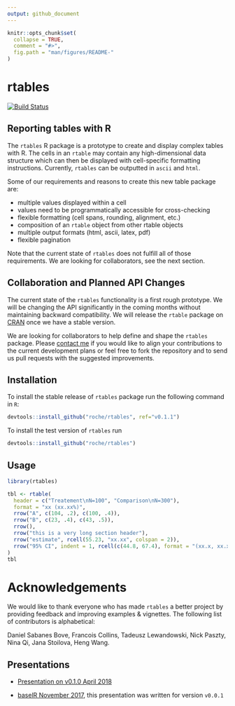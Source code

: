 ```yaml
---
output: github_document
---
```


<!-- README.md is generated from README.Rmd. Please edit that file -->

```r
knitr::opts_chunk$set(
  collapse = TRUE,
  comment = "#>",
  fig.path = "man/figures/README-"
)
```

# rtables

[![Build Status](https://travis-ci.org/Roche/rtables.svg?branch=master)](https://travis-ci.org/Roche/rtables/)


## Reporting tables with R

The `rtables` R package is a prototype to create and display complex tables with
R. The cells in an `rtable` may contain any high-dimensional data structure
which can then be displayed with cell-specific formatting instructions. Currently,
`rtables` can be outputted in `ascii` and `html`.

Some of our requirements and reasons to create this new table package are:

* multiple values displayed within a cell
* values need to be programmatically accessible for cross-checking
* flexible formatting (cell spans, rounding, alignment, etc.)
* composition of an `rtable` object from other rtable objects
* multiple output formats (html, ascii, latex, pdf)
* flexible pagination

Note that the current state of `rtables` does not fulfill all of those
requirements. We are looking for collaborators, see the next section.

## Collaboration and Planned API Changes

The current state of the `rtables` functionality is a first rough prototype. We
will be changing the API significantly in the coming months without maintaining
backward compatibility. We will release the `rtable` package on
[CRAN](https://cran.r-project.org/) once we have a stable version.

We are looking for collaborators to help define and shape the `rtables` package.
Please [contact me](mailto:adrian.waddell@roche.com) if you would like to align
your contributions to the current development plans or feel free to fork the
repository and to send us pull requests with the suggested improvements.


## Installation

To install the stable release of `rtables` package run the following command in `R`:

```r
devtools::install_github("roche/rtables", ref="v0.1.1")
```

To install the test version of `rtables` run

```r
devtools::install_github("roche/rtables")
```


## Usage

```r
library(rtables)

tbl <- rtable(
  header = c("Treatement\nN=100", "Comparison\nN=300"),
  format = "xx (xx.xx%)",
  rrow("A", c(104, .2), c(100, .4)),
  rrow("B", c(23, .4), c(43, .5)),
  rrow(),
  rrow("this is a very long section header"),
  rrow("estimate", rcell(55.23, "xx.xx", colspan = 2)),
  rrow("95% CI", indent = 1, rcell(c(44.8, 67.4), format = "(xx.x, xx.x)", colspan = 2))
)
tbl
```


# Acknowledgements

We would like to thank everyone who has made `rtables` a better project by providing feedback and improving examples & vignettes. The following list of contributors is alphabetical:

Daniel Sabanes Bove, Francois Collins, Tadeusz Lewandowski, Nick Paszty, Nina Qi, Jana Stoilova, Heng Wang.

## Presentations

* [Presentation on v0.1.0 April 2018](https://docs.google.com/presentation/d/1bpdBDp4PZdZ4hCsfaPkAuHDVnJmtp7WBIZ19oKMDq0M/edit?usp=sharing)

* [baselR November
2017](https://docs.google.com/presentation/d/1V28AVo9aVNfw2FTuRgQyM4BJKalVQMFD8lKUD2KlzKI/edit?usp=sharing),
this presentation was written for version `v0.0.1`
